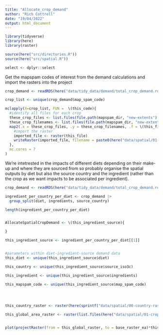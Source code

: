 ```yaml
---
title: "Allocate_crop_demand"
author: "Rich Cottrell"
date: "19/04/2022"
output: html_document
---
```


```r
library(tidyverse)
library(here)
library(raster)

source(here("src/directories.R"))
source(here("src/spatial.R"))

select <- dplyr::select

```


Get the mapspam codes of interest from the demand calculations and import the rasters into the project
```r

crop_demand <- readRDS(here("data/tidy_data/demand/total_crop_demand.rds"))

crop_list <- unique(crop_demand$map_spam_code)

mclapply(X=crop_list, FUN =  \(this_code){
  #identify all files for each crop
  these_crop_files <- list.files(file.path(mapspam_dir, "new-extents"), pattern = sprintf("_%s_", toupper(this_code)), full.names = TRUE)
  these_crop_filenames <- list.files(file.path(mapspam_dir, "new-extents"), pattern = sprintf("_%s_", toupper(this_code)))
  map2(.x = these_crop_files, .y = these_crop_filenames, .f = \(this_file, this_filename){
    #import the raster
    imported_file <- raster(this_file)
    writeRaster(imported_file, filename = paste0(here("data/spatial/01-crop-layers-raw/"), this_filename), overwrite=TRUE)})
  },
  mc.cores = 7
)


```

We're intetrested in the impacts of different diets depending on their make-up and where they are sourced from so probably organise the spatial outputs by diet but also the source country and the ingredient (rather than the crop as we want impacts to be associated per ingredient).
```r

crop_demand <- readRDS(here("data/tidy_data/demand/total_crop_demand.rds"))

ingredient_per_country_per_diet <- crop_demand |> 
  group_split(diet, ingredients, source_country)

length(ingredient_per_country_per_diet)


AllocateSpatialCropDemand <- \(this_ingredient_source){

}

this_ingredient_source <- ingredient_per_country_per_diet[[1]]


#parameters within diet-ingredient-source demand data
this_diet <- unique(this_ingredient_source$diet)

this_country <- unique(this_ingredient_source$source_iso3c)

this_ingredient <- unique(this_ingredient_source$ingredients)

this_mapspam_code <- unique(this_ingredient_source$map_spam_code)




this_country_raster <- raster(here(sprintf("data/spatial/00-country-rasters/%s.tif", this_country)))

this_global_area_raster <- raster(list.files(here("data/spatial/01-crop-layers-raw"), pattern = sprintf("_A_%s_A", toupper(this_mapspam_code)), full.names = TRUE))


plot(projectRaster(from = this_global_raster, to = base_raster_ea)*this_country_raster)





```

